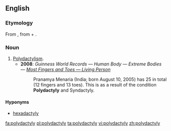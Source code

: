 ==English==
{{wikipedia}}

===Etymology===
From {{etyl|grc}} {{term|πολυδάκτυλος||sc=polytonic|tr=poludaktulos|lang=grc}}, from {{term|πολύς||many|sc=polytonic|tr=polus|lang=grc}} + {{term|δάκτυλος||finger|sc=polytonic|tr=daktulos|lang=grc}}.

===Noun===
{{en-noun|polydactylies}}

# [[polydactylism|Polydactylism]].
#* '''2008''': ''Guinness World Records — Human Body — Extreme Bodies — [http://www.guinnessworldrecords.com/records/human_body/extreme_bodies/most_fingers_and_toes_-_living_person.aspx Most Fingers and Toes — Living Person]''
#*: Pranamya Menaria (India; born August 10, 2005) has 25 in total (12 fingers and 13 toes). This is as a result of the condition '''Polydactyly''' and Syndactyly.

====Hyponyms====
* [[hexadactyly]]

[[fa:polydactyly]]
[[pl:polydactyly]]
[[ta:polydactyly]]
[[vi:polydactyly]]
[[zh:polydactyly]]